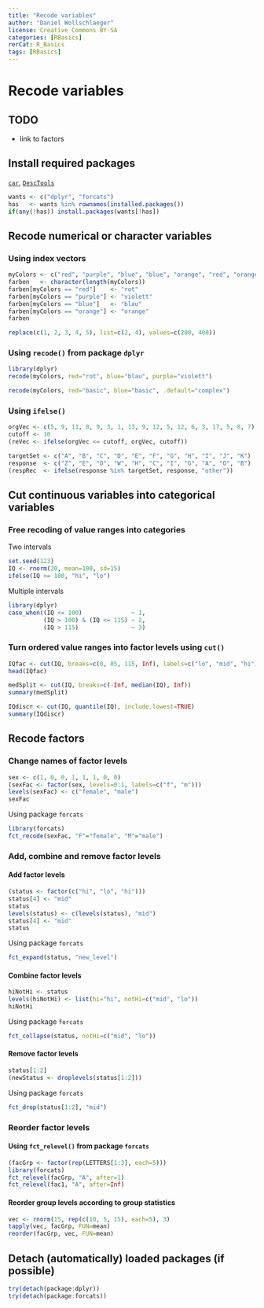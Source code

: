 ---
title: "Recode variables"
author: "Daniel Wollschlaeger"
license: Creative Commons BY-SA
categories: [RBasics]
rerCat: R_Basics
tags: [RBasics]
---

Recode variables
=========================

TODO
-------------------------

 - link to factors

Install required packages
-------------------------

[`car`](https://cran.r-project.org/package=car), [`DescTools`](https://cran.r-project.org/package=DescTools)

```{r}
wants <- c("dplyr", "forcats")
has   <- wants %in% rownames(installed.packages())
if(any(!has)) install.packages(wants[!has])
```

Recode numerical or character variables
-------------------------
    
### Using index vectors

```{r}
myColors <- c("red", "purple", "blue", "blue", "orange", "red", "orange")
farben   <- character(length(myColors))
farben[myColors == "red"]    <- "rot"
farben[myColors == "purple"] <- "violett"
farben[myColors == "blue"]   <- "blau"
farben[myColors == "orange"] <- "orange"
farben
```

```{r}
replace(c(1, 2, 3, 4, 5), list=c(2, 4), values=c(200, 400))
```

### Using `recode()` from package `dplyr`

```{r}
library(dplyr)
recode(myColors, red="rot", blue="blau", purple="violett")
```

```{r}
recode(myColors, red="basic", blue="basic", .default="complex")
```

### Using `ifelse()`

```{r}
orgVec <- c(5, 9, 11, 8, 9, 3, 1, 13, 9, 12, 5, 12, 6, 3, 17, 5, 8, 7)
cutoff <- 10
(reVec <- ifelse(orgVec <= cutoff, orgVec, cutoff))
```

```{r}
targetSet <- c("A", "B", "C", "D", "E", "F", "G", "H", "I", "J", "K")
response  <- c("Z", "E", "O", "W", "H", "C", "I", "G", "A", "O", "B")
(respRec  <- ifelse(response %in% targetSet, response, "other"))
```

Cut continuous variables into categorical variables
-------------------------

### Free recoding of value ranges into categories

Two intervals

```{r}
set.seed(123)
IQ <- rnorm(20, mean=100, sd=15)
ifelse(IQ >= 100, "hi", "lo")
```

Multiple intervals

```{r}
library(dplyr)
case_when((IQ <= 100)              ~ 1,
          (IQ > 100) & (IQ <= 115) ~ 2,
          (IQ > 115)               ~ 3)
```

### Turn ordered value ranges into factor levels using `cut()`

```{r}
IQfac <- cut(IQ, breaks=c(0, 85, 115, Inf), labels=c("lo", "mid", "hi"))
head(IQfac)
```

```{r}
medSplit <- cut(IQ, breaks=c(-Inf, median(IQ), Inf))
summary(medSplit)
```

```{r}
IQdiscr <- cut(IQ, quantile(IQ), include.lowest=TRUE)
summary(IQdiscr)
```

Recode factors
-------------------------

### Change names of factor levels

```{r}
sex <- c(1, 0, 0, 1, 1, 1, 0, 0)
(sexFac <- factor(sex, levels=0:1, labels=c("f", "m")))
levels(sexFac) <- c("female", "male")
sexFac
```

Using package `forcats`

```{r}
library(forcats)
fct_recode(sexFac, "F"="female", "M"="male")
```

### Add, combine and remove factor levels

#### Add factor levels

```{r}
(status <- factor(c("hi", "lo", "hi")))
status[4] <- "mid"
status
levels(status) <- c(levels(status), "mid")
status[4] <- "mid"
status
```

Using package `forcats`

```{r}
fct_expand(status, "new_level")
```

#### Combine factor levels

```{r}
hiNotHi <- status
levels(hiNotHi) <- list(hi="hi", notHi=c("mid", "lo"))
hiNotHi
```

Using package `forcats`

```{r}
fct_collapse(status, notHi=c("mid", "lo"))
```

#### Remove factor levels

```{r}
status[1:2]
(newStatus <- droplevels(status[1:2]))
```

Using package `forcats`

```{r}
fct_drop(status[1:2], "mid")
```

### Reorder factor levels

#### Using `fct_relevel()` from package `forcats`

```{r}
(facGrp <- factor(rep(LETTERS[1:3], each=5)))
library(forcats)
fct_relevel(facGrp, "A", after=1)
fct_relevel(fac1, "A", after=Inf)
```

#### Reorder group levels according to group statistics

```{r}
vec <- rnorm(15, rep(c(10, 5, 15), each=5), 3)
tapply(vec, facGrp, FUN=mean)
reorder(facGrp, vec, FUN=mean)
```

Detach (automatically) loaded packages (if possible)
-------------------------

```{r}
try(detach(package:dplyr))
try(detach(package:forcats))
```
